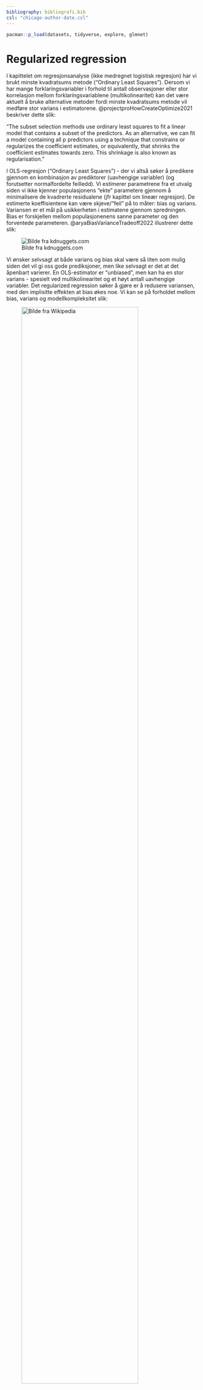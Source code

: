 ```yaml
---
bibliography: bibliografi.bib
csl: "chicago-author-date.csl"
---
```


```r
pacman::p_load(datasets, tidyverse, explore, glmnet)
```

# Regularized regression

I kapittelet om regresjonsanalyse (ikke medregnet logistisk regresjon) har vi brukt minste kvadratsums metode ("Ordinary Least Squares"). Dersom vi har mange forklaringsvariabler i forhold til antall observasjoner eller stor korrelasjon mellom forklaringsvariablene (multikolinearitet) kan det være aktuelt å bruke alternative metoder fordi minste kvadratsums metode vil medføre stor varians i estimatorene. @projectproHowCreateOptimize2021 beskriver dette slik:

"The subset selection methods use ordinary least squares to fit a linear model that contains a subset of the predictors. As an alternative, we can fit a model containing all p predictors using a technique that constrains or regularizes the coefficient estimates, or equivalently, that shrinks the coefficient estimates towards zero. This shrinkage is also known as regularisation."

I OLS-regresjon ("Ordinary Least Squares") - der vi altså søker å predikere gjennom en kombinasjon av prediktorer (uavhengige variabler) (og forutsetter normalfordelte feilledd). Vi estimerer parametrene fra et utvalg siden vi ikke kjenner populasjonens "ekte" parametere gjennom å minimalisere de kvadrerte residualene (jfr kapittel om lineær regresjon). De estimerte koeffisientene kan være skjeve/"feil" på to måter: bias og varians. Variansen er et mål på usikkerheten i estimatene gjennom spredningen. Bias er forskjellen mellom populasjonenens sanne parameter og den forventede parameteren. @aryaBiasVarianceTradeoff2022 illustrerer dette slik:

![Bilde fra kdnuggets.com](biasvarians.png)

Vi ønsker selvsagt at både varians og bias skal være så liten som mulig siden det vil gi oss gode prediksjoner, men like selvsagt er det at det åpenbart varierer. En OLS-estimator er "unbiased", men kan ha en stor varians - spesielt ved multikolinearitet og et høyt antall uavhengige variabler. Det regularized regression søker å gjøre er å redusere variansen, med den implisitte effekten at bias økes noe. Vi kan se på forholdet mellom bias, varians og modellkompleksitet slik:

![Bilde fra Wikipedia](biasvarianstradeoff.png){width=85%}

Ettersom modellens kompleksitet øker reduseres bias (fordi vi antar at våre estimater vil ligge nærmere populasjonens sanne verdi med økt antall variabler). Regularisering er altså et forsøk på å finne det optimale punketet der bias og varians tilsammen gir lavest mulig total feil. 

Regularisering innebærer dermed at man legger begrensninger på ikke-betydningsfulle regresjonskoeffiseinter mot 0. Hensikten med dette er bl.a. lettere tolkbare resultater (for L2/lasso - L1/ridge gir ikke denne effekten). Hovedhensikten er også å gjøre modellen mer generaliserbar fordi effekten av ikke-betydningsfulle prediktorer reduseres (ved at koeffisientene til disse reduseres mot 0 eller fjernes). Det primære anvendelsesområdet kan derfor sies å være tilfeller der vi har komplekse modeller - modeller med mange variabler. En effekt - som vi ikke går nærmere inn på her - er også at metodene er raskere enn mange alternativer ved svært store datasett. Dette kan være spesielt interessant i maskinlæringstilfeller. En siste effekt vi kan nevne her er at disse metodene vil fungere også når antallet prediktorer er høyere enn antall observasjoner - noe som er problematisk i andre regresjonsmetoder.

Ofte snakker man om tre metoder for såkalt "Regularized Regression":

1. Ridge regression - også kalt L2-regresjon - søker å minimere koeffisientenes kvadratsum. L2 vil påvirke store koeffisienter mer enn små, siden de koeffisientene som er små/nærme 0 ikke vil reduseres relativt sett like mye som større koeffisienter. Man får dermed en modell med flere koeffisienter nærme 0 (men ikke 0). Ridge/L2 vil normalt fungere bedre enn L1 dersom vi har et stort antall uavhengige variabler som alle bidrar i mdoellen (få/ingen prediktorer som har vesentlig høyere påvirkning enn øvrige prediktorer). 

2. Lasso regression ("Least Absolute Shrinkage and Selection Operator") - også kalt L1-regresjon - søker å minimere den absolutte verdien av regresjonskoeffisientene. L1 vil altså redusere noen koeffisienter til 0 (eller i praksis eksludere dem fra modellen), noe som i realiteten er en implisitt varaibelseleksjon. L1 - lasso regression - er dermed egnet dersom man f.eks. i en eksplorerende analyse ønsker å foreta et utvalg blant mange variabler. Lasso regresjon/L1 vil gi bedre resultater/bedre prediktiv evne enn ridge/L2 dersom man har relativt få uavhengige variabler som er gode prediktorer og øvrige uavhengige variabler ikke har stor påvirkning.

3. Elastic-Net regression - er en kombinasjon av ridge og lasso.

I disse tilnærmingene tilfører vi en "shrinkage" på koeffisientene gjennom en straffeparameter som som regel bete3gnes $\lambda$ (lambda). Jo større $\lambda$-verdien er, jo mer reduserer vi koeffisientene. Som vi vil vise under kan vi teste for hva den optimale $\lambda$-verdien er, f.eks. gjennom kryssvalidering (som vi omtaler mer i detalj andre steder i boka). 

## Ridge regresjon

En av disse er "ridge regression" [@hoerlRidgeRegressionApplications1970; @hoerlRidgeRegressionBiased1970]. Vi tenker det er i overkant teknisk å gå inn i utregning (se f.eks. [her](https://www.publichealth.columbia.edu/research/population-health-methods/ridge-regression) for en rimelig bra forklaring (på engelsk), men poenget er å få estimatorer som er mer "korrekt" under de betingelsene som er nevnt over. Ridge regresjon utvider lineær regresjon ved å ta hensyn til kompleksiteten i modellen ved å introdusere en "straffeparameter" ("penalty parameter") som utgjøres av den kvadrerte størrelsen av koeffisientene.   

For å illustrere dette bruker vi et eksempel fra @zachLassoRegressionStepbyStep2020 og et innebygd og ofte brukt datasett i R ("mtcars"). Den avhengige variabelen er "hp" ("gross horsepower"), og "mpg" ("Miles pr gallon"), "wt" ("weight"), "drat" ("Rear axle ratio") og "qsec" ("1/4 mile time") som de uavhengige variablene. 
Den avhengige variabelen er da:

```r
y <- data.matrix(mtcars$hp)
head(y)
```

Og de uavhengige variablene:

```r
x <- data.matrix(mtcars[, c('mpg', 'wt', 'drat', 'qsec')])
x
```

Modellen blir da:

```r
ridgemodell <- glmnet(x, y, alpha = 0)
summary(ridgemodell)
```

Vi kan legge merke til at i koden velger vi alpha = 0. Glmnet = 0 gir ridge regresjon, alpha = 1 gir lasso regresjon, og alpha mellom 0 og 1 gir elastic-net regresjon. Vi kan også merke også at disse typene regresjon forutsetter standardisering, men dette ivaretar glmnet for oss.
Vi kommenterer ikke modellen på dette stadiet. Neste steg blir å velge en såkalt lambdaverdi ($\lambda$) som gir lavest MSE (Mean Square Error). Dette gjør vi gjennom en kryssvalidering ("cv.glmnet" som default velger k=10 folds). 

```r
cv_ridgemodell <- cv.glmnet(x, y, alpha = 0)
beste_lambda_ridge <- cv_ridgemodell$lambda.min
beste_lambda_ridge
plot(cv_ridgemodell)
```

Vi kan da optimalisere modellen gjennom den identifiserte beste $\lambda$.

```r
beste_modell <- glmnet(x, y, alpha = 0, lambda = beste_lambda_ridge)
coef(beste_modell)
```

Et interessant plott er et "trace-plott" som viser hvordan koeffisientene endrer seg som følge av endret lamda-verdi:

```r
plot(ridgemodell, xvar = "lambda")
legend("bottomright", lwd = 1, col = 1:6, legend = colnames(x), cex = .7)
```

Til slutt kan vi se på $R^2$ for beste modell:

```r
y_prediksjon <- predict(ridgemodell, s = beste_lambda_ridge, newx = x)
sst <- sum((y - mean(y))^2)
sse <- sum((y_prediksjon - y)^2)
rsq <- 1 - sse/sst
rsq
```

Beste modell kan dermed forklare `r round(rsq, 3)*100` % av variansen i den avhengige variabelen.

## Lasso regression

Vi fortsetter med eksempelet ovenfor, og som nevnt kan vi endre alpha-verdien fra 0 til 1 for å skifte fra ridge regresjon til lasso regresjon.

```r
lassomodell <- glmnet(x, y, alpha = 1)
summary(lassomodell)
```

Identifisering av optimal lambda:

```r
cv_lassomodell <- cv.glmnet(x, y, alpha = 1)
beste_lambda_lasso <- cv_lassomodell$lambda.min
beste_lambda_lasso
plot(cv_lassomodell)
```

```r
plot(lassomodell)
legend("bottomright", lwd = 1, col = 1:6, legend = colnames(x), cex = .7)
```

```r
beste_lassomodell <- glmnet(x, y, alpha = 1, lambda = beste_lambda_lasso)
coef(beste_lassomodell)
```

Her kan vi se at lassoregresjonen har redusert koeffisienten til "drat" til 0 (variabelen er dermed ikke i beste modell). Lassoregresjon kan altså redusere variablers koeffisienter **til** 0, mens ridgeregresjon reduserer kan redusere koeffisientene **mot** 0. 

Vi kan til slutt se på $R^2$ for beste modell:

```r
y_prediksjon2 <- predict(lassomodell, s = beste_lambda_lasso, newx = x)
sst2 <- sum((y - mean(y))^2)
sse2 <- sum((y_prediksjon2 - y)^2)
rsq2 <- 1 - sse2/sst2
rsq2
```

Beste modell kan dermed forklare `r round(rsq2, 3)*100` % av variansen i den avhengige variabelen.

## Elastic-net regresjon

```r
en_modell <- glmnet(x, y, alpha = 0.3)
summary(en_modell)
```

Identifisering av optimal lambda:

```r
cv_en_modell <- cv.glmnet(x, y, alpha = 0.3)
beste_lambda_en <- cv_en_modell$lambda.min
beste_lambda_en
plot(cv_en_modell)
```

```r
plot(en_modell)
legend("bottomright", lwd = 1, col = 1:6, legend = colnames(x), cex = .7)
```

```r
beste_en_modell <- glmnet(x, y, alpha = 0.3, lambda = beste_lambda_en)
coef(beste_en_modell)
```

```r
y_prediksjon3 <- predict(en_modell, s = beste_lambda_en, newx = x)
sst3 <- sum((y - mean(y))^2)
sse3 <- sum((y_prediksjon3 - y)^2)
rsq3 <- 1 - sse3/sst3
rsq3
```

Beste modell kan dermed forklare `r round(rsq3, 3)*100` % av variansen i den avhengige variabelen.

## Ridge vs Lasso vs Elastic-net

Vi kan sammenblikne $R^2$ for de tre teknikkene:
```r
rsq4 <- cbind("R-squared" = c(rsq, rsq2, rsq3))
rownames(rsq4) <- c("Ridge regression", "Lasso regression", "Elastic-net")
print(rsq4)
```

De gir realtivt like $R^2$-verdier. Som tidligere nevnt kan man ikke si at den ene er generelt bedre enn de andre. De lar oss håndtere multikolinearitet, og lasso kan fungere som teknikk for å redusere antall variabler (ridge kan ikke det). 



